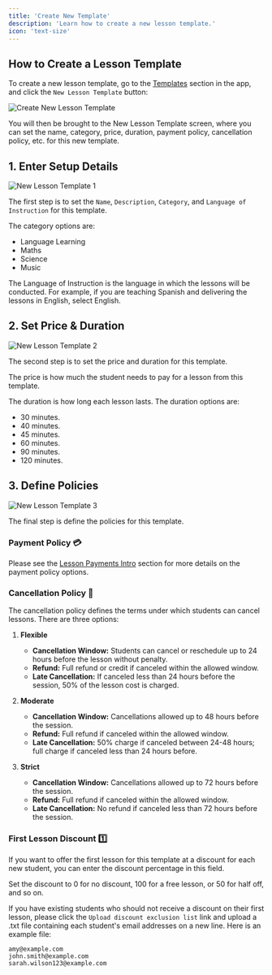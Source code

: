 ```yaml
---
title: 'Create New Template'
description: 'Learn how to create a new lesson template.'
icon: 'text-size'
---
```


## How to Create a Lesson Template

To create a new lesson template, go to the [Templates](https://platform.tutoros.app/lesson-templates) section in the app, and click the `New Lesson Template` button:

![Create New Lesson Template](/images/create-new-template.png)

You will then be brought to the New Lesson Template screen, where you can set the name, category, price, duration, payment policy, cancellation policy, etc. for this new template.

## 1. Enter Setup Details

![New Lesson Template 1](/images/new-template-1.png)

The first step is to set the `Name`, `Description`, `Category`, and `Language of Instruction` for this template.

The category options are:

- Language Learning
- Maths
- Science
- Music

The Language of Instruction is the language in which the lessons will be conducted. For example, if you are teaching Spanish and delivering the lessons in English, select English. 

## 2. Set Price & Duration

![New Lesson Template 2](/images/new-template-2.png)

The second step is to set the price and duration for this template.

The price is how much the student needs to pay for a lesson from this template.

The duration is how long each lesson lasts. The duration options are:

- 30 minutes.
- 40 minutes.
- 45 minutes.
- 60 minutes.
- 90 minutes.
- 120 minutes.

## 3. Define Policies

![New Lesson Template 3](/images/new-template-3.png)

The final step is define the policies for this template.

### Payment Policy 💳

Please see the [Lesson Payments Intro](/payments/payments-intro) section for more details on the payment policy options.

### Cancellation Policy 🔁

The cancellation policy defines the terms under which students can cancel lessons. There are three options:

1. **Flexible**
   - **Cancellation Window:** Students can cancel or reschedule up to 24 hours before the lesson without penalty.
   - **Refund:** Full refund or credit if canceled within the allowed window.
   - **Late Cancellation:** If canceled less than 24 hours before the session, 50% of the lesson cost is charged.

2. **Moderate**
   - **Cancellation Window:** Cancellations allowed up to 48 hours before the session.
   - **Refund:** Full refund if canceled within the allowed window.
   - **Late Cancellation:** 50% charge if canceled between 24-48 hours; full charge if canceled less than 24 hours before.

3. **Strict**
   - **Cancellation Window:** Cancellations allowed up to 72 hours before the session.
   - **Refund:** Full refund if canceled within the allowed window.
   - **Late Cancellation:** No refund if canceled less than 72 hours before the session.

### First Lesson Discount 1️⃣

If you want to offer the first lesson for this template at a discount for each new student, you can enter the discount percentage in this field.

Set the discount to 0 for no discount, 100 for a free lesson, or 50 for half off, and so on.

If you have existing students who should not receive a discount on their first lesson, please click the `Upload discount exclusion list` link and upload a .txt file containing each student's email addresses on a new line. Here is an example file:

```plaintext example-exclusion-list.txt
amy@example.com
john.smith@example.com
sarah.wilson123@example.com
```
